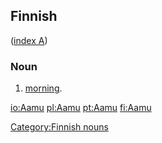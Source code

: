 ==Finnish==
([[Wiktionary:Finnish_index_a|index A]])

===Noun===

# [[morning]].

[[Category:Finnish nouns]]

[[io:Aamu]]
[[pl:Aamu]]
[[pt:Aamu]]
[[fi:Aamu]]